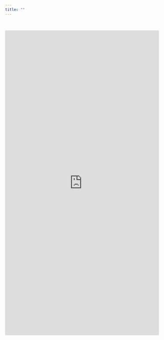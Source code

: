 ```yaml
---
title: ""
---
```


</br>

<iframe src="https://docs.google.com/forms/d/1imi8o4G2221kS57-MjTFv9GFPG1s_Ly_1UJnuuIqqQE/viewform?embedded=true" width="100%" height="1000" frameborder="0" marginheight="0" marginwidth="0">Loading...</iframe>

